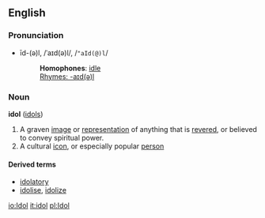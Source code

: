 ==English==
===Pronunciation===
*īd-(ə)l, /ˈaɪd(ə)l/, /<tt>"aId(@)l</tt>/
*:'''Homophones''': [[idle]]
*:[[Rhymes:English:-aɪd(ə)l|Rhymes: -aɪd(ə)l]]

===Noun===
'''idol''' ([[idols]])

#A graven [[image]] or [[representation]] of anything that is [[revered]], or believed to convey spiritual power.
#A cultural [[icon]], or especially popular [[person]]

====Derived terms====
*[[idolatory]]
*[[idolise]], [[idolize]]

[[io:Idol]]
[[it:idol]]
[[pl:Idol]]
